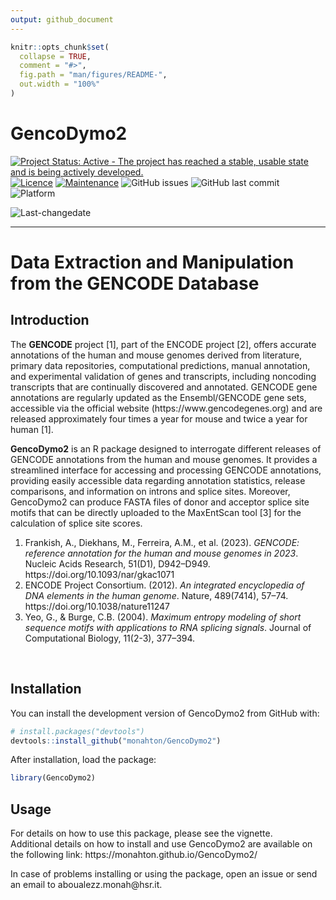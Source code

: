 ```yaml
---
output: github_document
---
```


<!-- README.md is generated from README.Rmd. Please edit that file -->

```r
knitr::opts_chunk$set(
  collapse = TRUE,
  comment = "#>",
  fig.path = "man/figures/README-",
  out.width = "100%"
)
```

# GencoDymo2

<!-- badges: start -->
[![Project Status: Active - The project has reached a stable, usable state and is being actively developed.](http://www.repostatus.org/badges/latest/active.svg)](http://www.repostatus.org/#active)
[![Licence](https://img.shields.io/badge/licence-GPL--3-blue.svg)](https://www.gnu.org/licenses/gpl-3.0.en.html)
[![Maintenance](https://img.shields.io/badge/Maintained%3F-yes-green.svg)](https://github.com/monahton)
![GitHub issues](https://img.shields.io/github/issues/monahton/GencoDymo2)
![GitHub last
commit](https://img.shields.io/github/last-commit/monahton/GencoDymo2)
![Platform](https://img.shields.io/badge/platform-all-green)

![Last-changedate](https://img.shields.io/github/last-commit/monahton/GencoDymo2)
<!-- badges: end -->

----

# Data Extraction and Manipulation from the GENCODE Database

## Introduction

The **GENCODE** project [1], part of the ENCODE project [2], offers accurate annotations of the human and mouse genomes derived from literature, primary data repositories, computational predictions, manual annotation, and experimental validation of genes and transcripts, including noncoding transcripts that are continually discovered and annotated. GENCODE gene annotations are regularly updated as the Ensembl/GENCODE gene sets, accessible via the official website (https://www.gencodegenes.org) and are released approximately four times a year for mouse and twice a year for human [1].​

**GencoDymo2** is an R package designed to interrogate different releases of GENCODE annotations from the human and mouse genomes. It provides a streamlined interface for accessing and processing GENCODE annotations, providing easily accessible data regarding annotation statistics, release comparisons, and information on introns and splice sites. Moreover, GencoDymo2 can produce FASTA files of donor and acceptor splice site motifs that can be directly uploaded to the MaxEntScan tool [3] for the calculation of splice site scores.

1. Frankish, A., Diekhans, M., Ferreira, A.M., et al. (2023). _GENCODE: reference annotation for the human and mouse genomes in 2023_. Nucleic Acids Research, 51(D1), D942–D949. https://doi.org/10.1093/nar/gkac1071​
2. ENCODE Project Consortium. (2012). _An integrated encyclopedia of DNA elements in the human genome_. Nature, 489(7414), 57–74. https://doi.org/10.1038/nature11247​
3. Yeo, G., & Burge, C.B. (2004). _Maximum entropy modeling of short sequence motifs with applications to RNA splicing signals_. Journal of Computational Biology, 11(2-3), 377–394.

<br>

## Installation

You can install the development version of GencoDymo2 from GitHub with:

```r
# install.packages("devtools")
devtools::install_github("monahton/GencoDymo2")
```

After installation, load the package:

```r
library(GencoDymo2)
```

## Usage

For details on how to use this package, please see the vignette.  
Additional details on how to install and use GencoDymo2 are available on the following link: https://monahton.github.io/GencoDymo2/

In case of problems installing or using the package, open an issue or send an email to aboualezz.monah@hsr.it.




